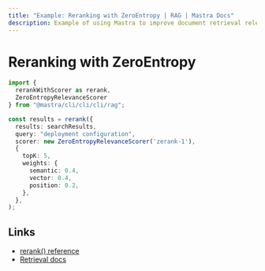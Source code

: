 ```yaml
---
title: "Example: Reranking with ZeroEntropy | RAG | Mastra Docs"
description: Example of using Mastra to improve document retrieval relevance with ZeroEntropy's reranking service.
---
```


# Reranking with ZeroEntropy

```typescript
import { 
  rerankWithScorer as rerank, 
  ZeroEntropyRelevanceScorer 
} from "@mastra/cli/cli/cli/rag";

const results = rerank({
  results: searchResults,
  query: "deployment configuration",
  scorer: new ZeroEntropyRelevanceScorer('zerank-1'),
  {
    topK: 5,
    weights: {
      semantic: 0.4,
      vector: 0.4,
      position: 0.2,
    },
  },
);
```

## Links

- [rerank() reference](/reference/rag/rerankWithScorer.mdx)
- [Retrieval docs](/reference/rag/retrieval.mdx)

